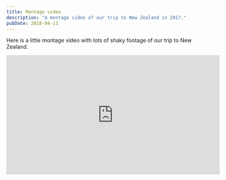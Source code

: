 ```yaml
---
title: Montage video
description: "A montage video of our trip to New Zealand in 2017."
pubDate: 2018-04-11
---
```


Here is a little montage video with lots of shaky footage of our trip to New Zealand.

<iframe
  width="560"
  height="315"
  src="https://www.youtube.com/embed/_Mb9wzRVIaM?si=_CvW6DiqhPAO2_i3"
  title="YouTube video player"
  frameborder="0"
  allow="accelerometer; autoplay; clipboard-write; encrypted-media; gyroscope; picture-in-picture; web-share"
  referrerpolicy="strict-origin-when-cross-origin"
  allowfullscreen
></iframe>
